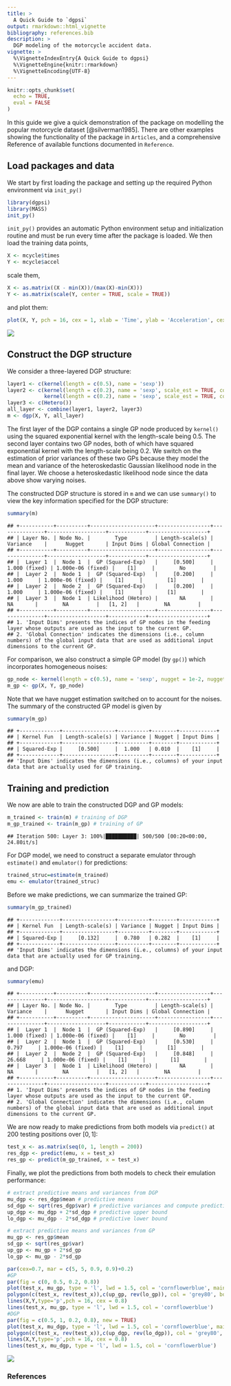 ```yaml
---
title: >
  A Quick Guide to `dgpsi`
output: rmarkdown::html_vignette
bibliography: references.bib 
description: >
  DGP modeling of the motorcycle accident data.
vignette: >
  %\VignetteIndexEntry{A Quick Guide to dgpsi}
  %\VignetteEngine{knitr::rmarkdown}
  %\VignetteEncoding{UTF-8}
---
```


```r
knitr::opts_chunk$set(
  echo = TRUE,
  eval = FALSE
)
```

In this guide we give a quick demonstration of the package on modelling the popular motorcycle dataset [@silverman1985]. There are other examples showing the functionality of the package in `Articles`, and a comprehensive Reference of available functions documented in `Reference`. 

## Load packages and data

We start by first loading the package and setting up the required Python environment via `init_py()` 

```r
library(dgpsi)
library(MASS)
init_py()
```

`init_py()` provides an automatic Python environment setup and initialization routine and must be run every time after the package is loaded. We then load the training data points,

```r
X <- mcycle$times
Y <- mcycle$accel
```

scale them,

```r
X <- as.matrix((X - min(X))/(max(X)-min(X)))
Y <- as.matrix(scale(Y, center = TRUE, scale = TRUE))
```

and plot them:

```r
plot(X, Y, pch = 16, cex = 1, xlab = 'Time', ylab = 'Acceleration', cex.axis = 1.3, cex.lab = 1.3)
```

![](images/motorcycle_data.png)

## Construct the DGP structure 

We consider a three-layered DGP structure:

```r
layer1 <- c(kernel(length = c(0.5), name = 'sexp'))
layer2 <- c(kernel(length = c(0.2), name = 'sexp', scale_est = TRUE, connect = c(1)),
            kernel(length = c(0.2), name = 'sexp', scale_est = TRUE, connect = c(1)))
layer3 <- c(Hetero())
all_layer <- combine(layer1, layer2, layer3)
m <- dgp(X, Y, all_layer)
```

The first layer of the DGP contains a single GP node produced by `kernel()` using the squared exponential kernel with the length-scale being 0.5. The second layer contains two GP nodes, both of which have squared exponential kernel with the length-scale being 0.2. We switch on the estimation of prior variances of these two GPs because they model the mean and variance of the heteroskedastic Gaussian likelihood node in the final layer. We choose a heteroskedastic likelihood node since the data above show varying noises.

The constructed DGP structure is stored in `m` and we can use `summary()` to view the key information specified for the DGP structure:

```r
summary(m)
```

```
## +-----------+----------+---------------------+-----------------+---------------+-------------------+------------+-------------------+
## | Layer No. | Node No. |        Type         | Length-scale(s) |   Variance    |      Nugget       | Input Dims | Global Connection |
## +-----------+----------+---------------------+-----------------+---------------+-------------------+------------+-------------------+
## |  Layer 1  |  Node 1  |  GP (Squared-Exp)   |     [0.500]     | 1.000 (fixed) | 1.000e-06 (fixed) |    [1]     |        No         |
## |  Layer 2  |  Node 1  |  GP (Squared-Exp)   |     [0.200]     |     1.000     | 1.000e-06 (fixed) |    [1]     |        [1]        |
## |  Layer 2  |  Node 2  |  GP (Squared-Exp)   |     [0.200]     |     1.000     | 1.000e-06 (fixed) |    [1]     |        [1]        |
## |  Layer 3  |  Node 1  | Likelihood (Hetero) |       NA        |      NA       |        NA         |   [1, 2]   |        NA         |
## +-----------+----------+---------------------+-----------------+---------------+-------------------+------------+-------------------+
## 1. 'Input Dims' presents the indices of GP nodes in the feeding layer whose outputs are used as the input to the current GP.
## 2. 'Global Connection' indicates the dimensions (i.e., column numbers) of the global input data that are used as additional input dimensions to the current GP.
```

For comparison, we also construct a simple GP model (by `gp()`) which incorporates homogeneous noises:

```r
gp_node <- kernel(length = c(0.5), name = 'sexp', nugget = 1e-2, nugget_est = T, scale_est = T)
m_gp <- gp(X, Y, gp_node)
```

Note that we have nugget estimation switched on to account for the noises. The summary of the constructed GP model is given by

```r
summary(m_gp)
```

```
## +-------------+-----------------+----------+--------+------------+
## | Kernel Fun  | Length-scale(s) | Variance | Nugget | Input Dims |
## +-------------+-----------------+----------+--------+------------+
## | Squared-Exp |     [0.500]     |  1.000   | 0.010  |    [1]     |
## +-------------+-----------------+----------+--------+------------+
## 'Input Dims' indicates the dimensions (i.e., columns) of your input data that are actually used for GP training.
```

## Training and prediction

We now are able to train the constructed DGP and GP models: 

```r
m_trained <- train(m) # training of DGP
m_gp_trained <- train(m_gp) # training of GP
```

```
## Iteration 500: Layer 3: 100%|██████████| 500/500 [00:20<00:00, 24.80it/s]
```

For DGP model, we need to construct a separate emulator through `estimate()` and `emulator()` for predictions:

```r
trained_struc=estimate(m_trained)
emu <- emulator(trained_struc)
```

Before we make predictions, we can summarize the trained GP:

```r
summary(m_gp_trained)
```

```
## +-------------+-----------------+----------+--------+------------+
## | Kernel Fun  | Length-scale(s) | Variance | Nugget | Input Dims |
## +-------------+-----------------+----------+--------+------------+
## | Squared-Exp |     [0.132]     |  0.780   | 0.282  |    [1]     |
## +-------------+-----------------+----------+--------+------------+
## 'Input Dims' indicates the dimensions (i.e., columns) of your input data that are actually used for GP training.
```

and DGP:

```r
summary(emu)
```

```
## +-----------+----------+---------------------+-----------------+---------------+-------------------+------------+-------------------+
## | Layer No. | Node No. |        Type         | Length-scale(s) |   Variance    |      Nugget       | Input Dims | Global Connection |
## +-----------+----------+---------------------+-----------------+---------------+-------------------+------------+-------------------+
## |  Layer 1  |  Node 1  |  GP (Squared-Exp)   |     [0.890]     | 1.000 (fixed) | 1.000e-06 (fixed) |    [1]     |        No         |
## |  Layer 2  |  Node 1  |  GP (Squared-Exp)   |     [0.530]     |     0.797     | 1.000e-06 (fixed) |    [1]     |        [1]        |
## |  Layer 2  |  Node 2  |  GP (Squared-Exp)   |     [0.848]     |    26.668     | 1.000e-06 (fixed) |    [1]     |        [1]        |
## |  Layer 3  |  Node 1  | Likelihood (Hetero) |       NA        |      NA       |        NA         |   [1, 2]   |        NA         |
## +-----------+----------+---------------------+-----------------+---------------+-------------------+------------+-------------------+
## 1. 'Input Dims' presents the indices of GP nodes in the feeding layer whose outputs are used as the input to the current GP.
## 2. 'Global Connection' indicates the dimensions (i.e., column numbers) of the global input data that are used as additional input dimensions to the current GP.
```

We are now ready to make predictions from both models via `predict()` at 200 testing positions over $[0,1]$:

```r
test_x <- as.matrix(seq(0, 1, length = 200))
res_dgp <- predict(emu, x = test_x)
res_gp <- predict(m_gp_trained, x = test_x)
```

Finally, we plot the predictions from both models to check their emulation performance:

```r
# extract predictive means and variances from DGP
mu_dgp <- res_dgp$mean # predictive means
sd_dgp <- sqrt(res_dgp$var) # predictive variances and compute predictive standard deviations
up_dgp <- mu_dgp + 2*sd_dgp # predictive upper bound
lo_dgp <- mu_dgp - 2*sd_dgp # predictive lower bound

# extract predictive means and variances from GP
mu_gp <- res_gp$mean
sd_gp <- sqrt(res_gp$var)
up_gp <- mu_gp + 2*sd_gp
lo_gp <- mu_gp - 2*sd_gp

par(cex=0.7, mar = c(5, 5, 0.9, 0.9)+0.2)
#GP
par(fig = c(0, 0.5, 0.2, 0.8))
plot(test_x, mu_gp, type = 'l', lwd = 1.5, col = 'cornflowerblue', main = "GP", xlab = 'Time', ylab = 'Acceleration', ylim = c(-3.2,3.2))
polygon(c(test_x, rev(test_x)),c(up_gp, rev(lo_gp)), col = 'grey80', border = F)
lines(X,Y,type='p',pch = 16, cex = 0.8)
lines(test_x, mu_gp, type = 'l', lwd = 1.5, col = 'cornflowerblue')
#DGP
par(fig = c(0.5, 1, 0.2, 0.8), new = TRUE)
plot(test_x, mu_dgp, type = 'l', lwd = 1.5, col = 'cornflowerblue', main = "DGP", xlab = 'Time', ylab = 'Acceleration', ylim = c(-3.2,3.2))
polygon(c(test_x, rev(test_x)),c(up_dgp, rev(lo_dgp)), col = 'grey80', border = F)
lines(X,Y,type='p',pch = 16, cex = 0.8)
lines(test_x, mu_dgp, type = 'l', lwd = 1.5, col = 'cornflowerblue')
```

![](images/motorcycle_plot.png)

### References

